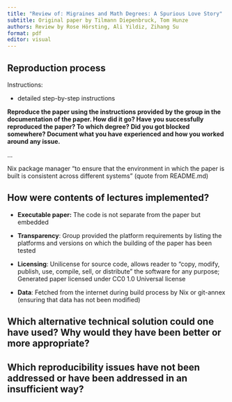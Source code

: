 ```yaml
---
title: "Review of: Migraines and Math Degrees: A Spurious Love Story"
subtitle: Original paper by Tilmann Diepenbruck, Tom Hunze
authors: Review by Rose Hörsting, Ali Yildiz, Zihang Su
format: pdf
editor: visual
---
```


## Reproduction process

Instructions:

-   detailed step-by-step instructions

**Reproduce the paper using the instructions provided by the group in the documentation of the paper. How did it go? Have you successfully reproduced the paper? To which degree? Did you got blocked somewhere? Document what you have experienced and how you worked around any issue.**

...

Nix package manager "to ensure that the environment in which the paper is built is consistent across different systems" (quote from README.md)

## How were contents of lectures implemented?

-   **Executable paper:** The code is not separate from the paper but embedded

-   **Transparency**: Group provided the platform requirements by listing the platforms and versions on which the building of the paper has been tested

-   **Licensing**: Unilicense for source code, allows reader to "copy, modify, publish, use, compile, sell, or distribute" the software for any purpose; Generated paper licensed under CC0 1.0 Universal license

-   **Data**: Fetched from the internet during build process by Nix or git-annex (ensuring that data has not been modified)

## Which alternative technical solution could one have used? Why would they have been better or more appropriate?

## Which reproducibility issues have not been addressed or have been addressed in an insufficient way?
